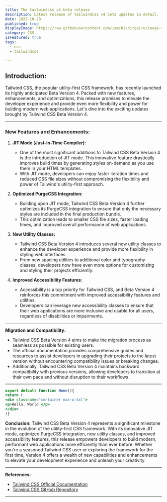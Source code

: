 ```yaml
---
title: The tailwindcss v4 beta release
description: Latest release of tailwindcss v4 beta updates in detail.
date: 2022-10-20
published: true
displayImage: https://raw.githubusercontent.com/iamshishirgaire/image-resources/master/blogs/react.webp
category: CSS
isFeatured: true
tags: 
  - css
  - tailwindcss

---
```


## **Introduction:**
Tailwind CSS, the popular utility-first CSS framework, has recently launched its highly anticipated Beta Version 4. Packed with new features, enhancements, and optimizations, this release promises to elevate the developer experience and provide even more flexibility and power for building modern web applications. Let's dive into the exciting updates brought by Tailwind CSS Beta Version 4.

---

### **New Features and Enhancements:**

1. **JIT Mode (Just-In-Time Compiler):**
   - One of the most significant additions to Tailwind CSS Beta Version 4 is the introduction of JIT mode. This innovative feature drastically improves build times by generating styles on-demand as you use them in your HTML templates.
   - With JIT mode, developers can enjoy faster iteration times and reduced CSS file sizes without compromising the flexibility and power of Tailwind's utility-first approach.

2. **Optimized PurgeCSS Integration:**
   - Building upon JIT mode, Tailwind CSS Beta Version 4 further optimizes its PurgeCSS integration to ensure that only the necessary styles are included in the final production bundle.
   - This optimization leads to smaller CSS file sizes, faster loading times, and improved overall performance of web applications.

3. **New Utility Classes:**
   - Tailwind CSS Beta Version 4 introduces several new utility classes to enhance the developer experience and provide more flexibility in styling web interfaces.
   - From new spacing utilities to additional color and typography classes, developers now have even more options for customizing and styling their projects efficiently.

4. **Improved Accessibility Features:**
   - Accessibility is a top priority for Tailwind CSS, and Beta Version 4 reinforces this commitment with improved accessibility features and utilities.
   - Developers can leverage new accessibility classes to ensure that their web applications are more inclusive and usable for all users, regardless of disabilities or impairments.

---

**Migration and Compatibility:**

- Tailwind CSS Beta Version 4 aims to make the migration process as seamless as possible for existing users.
- The official documentation provides comprehensive guides and resources to assist developers in upgrading their projects to the latest version without encountering compatibility issues or breaking changes.
- Additionally, Tailwind CSS Beta Version 4 maintains backward compatibility with previous versions, allowing developers to transition at their own pace and without disruption to their workflows.

---

```jsx
export default function Home(){
return (
<div classname="container max-w-4xl">
<p>Hello, World </p>
</div>
)}
```
**Conclusion:**
Tailwind CSS Beta Version 4 represents a significant milestone in the evolution of the utility-first CSS framework. With its innovative JIT mode, optimized PurgeCSS integration, new utility classes, and improved accessibility features, this release empowers developers to build modern, performant web applications more efficiently than ever before. Whether you're a seasoned Tailwind CSS user or exploring the framework for the first time, Version 4 offers a wealth of new capabilities and enhancements to elevate your development experience and unleash your creativity.

--- 

**References:**
- [Tailwind CSS Official Documentation](https://tailwindcss.com/docs)
- [Tailwind CSS GitHub Repository](https://github.com/tailwindlabs/tailwindcss)

---
